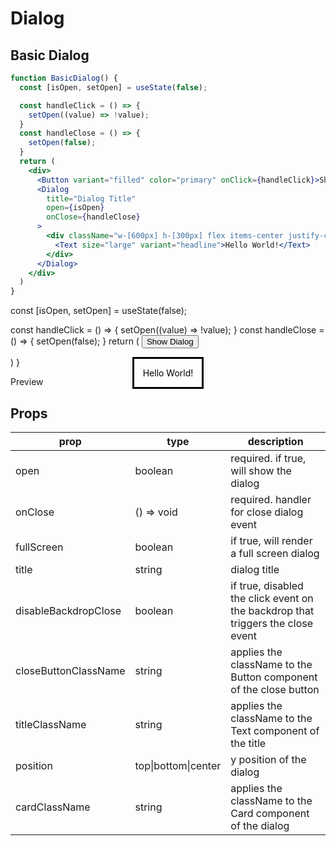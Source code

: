 # Dialog


## Basic Dialog

```jsx
function BasicDialog() {
  const [isOpen, setOpen] = useState(false);

  const handleClick = () => {
    setOpen((value) => !value);
  }
  const handleClose = () => {
    setOpen(false);
  }
  return (
    <div>
      <Button variant="filled" color="primary" onClick={handleClick}>Show Dialog</Button>
      <Dialog
        title="Dialog Title"
        open={isOpen}
        onClose={handleClose}
      >
        <div className="w-[600px] h-[300px] flex items-center justify-center flex-col">
          <Text size="large" variant="headline">Hello World!</Text>
        </div>
      </Dialog>
    </div>
  )
}
```

  const [isOpen, setOpen] = useState(false);

  const handleClick = () => {
    setOpen((value) => !value);
  }
  const handleClose = () => {
    setOpen(false);
  }
  return (
    <Preview>
      <Button variant="filled" color="primary" onClick={handleClick}>Show Dialog</Button>
      <Dialog
        title="Dialog Title"
        open={isOpen}
        onClose={handleClose}
      >
        <div className="w-[600px] h-[300px] flex items-center justify-center flex-col">
          <Text size="large" variant="headline">Hello World!</Text>
        </div>
      </Dialog>
    </Preview>
  )
}

Preview

<DialogExample />

## Props

|prop|type|description|
|----|----|-----------|
|open|boolean|required. if true, will show the dialog|
|onClose|() => void| required. handler for close dialog event|
|fullScreen|boolean| if true, will render a full screen dialog|
|title|string|dialog title|
|disableBackdropClose|boolean|if true, disabled the click event on the backdrop that triggers the close event|
|closeButtonClassName|string|applies the className to the Button component of the close button|
|titleClassName|string|applies the className to the Text component of the title|
|position|top\|bottom\|center|y position of the dialog|
|cardClassName|string|applies the className to the Card component of the dialog|